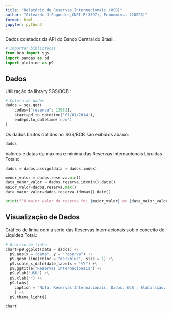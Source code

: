 ```yaml
---
title: "Relatório de Reservas Internacionais (USD)"
author: "Gilearde J Fagundes,CNPI-P(3397), Economista (28226)" 
format: html
jupyter: python3
---
```


  Dados coletados da API do Banco Central do Brasil.

```python
# Importar bibliotecas
from bcb import sgs
import pandas as pd
import plotnine as p9
```

## Dados

Utilização da library SGS/BCB :

```python
# Coleta de dados
dados = sgs.get(
    codes={"reserva": 13982},
    start=pd.to_datetime('01/01/2014'),
    end=pd.to_datetime('now')  
)
```

Os dados brutos obtidos no SGS/BCB são exibidos abaixo:

```python
dados
```



Valores e datas da maxima e minima das Reservas Internacionais Liquidas Totais:

```python
dados = dados.assign(data = dados.index)
```
```python
menor_valor = dados.reserva.min() 
data_menor_valor = dados.reserva.idxmin().date()
maior_valor=dados.reserva.max()
data_maior_valor=dados.reserva.idxmax().date()

print(f"O maior valor da reserva foi {maior_valor} em {data_maior_valor} e o menor valor foi {menor_valor} em  {data_menor_valor}")

```

## Visualização de Dados

 Gráfico de linha com a série das Reservas Internacionais sob o conceito de Liquidez Total.:

```python
# Gráfico de linha
chart=p9.ggplot(data = dados) +\
  p9.aes(x = "data", y = "reserva") +\
  p9.geom_line(color = "darkblue", size = 1) +\
  p9.scale_x_date(date_labels = "%Y") +\
  p9.ggtitle("Reservas internacionais") +\
  p9.ylab("USD") +\
  p9.xlab("") +\
  p9.labs(
    caption = "Nota: Reservas Internacionais| Dados: BCB | Elaboração: Gilearde Jacinto Fagundes"
    ) +\
  p9.theme_light()

```

```python
chart
```